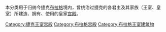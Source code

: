 本分类用于归纳今捷克[[布拉格|布拉格]]境内，曾统治过捷克的各君主及其家族（王室、皇室）所建造、拥有、使用的皇家[[宫殿|宫殿]]。

[[Category:捷克王室宫殿|Category:捷克王室宫殿]]
[[Category:布拉格宫殿|Category:布拉格宫殿]]
[[Category:布拉格王室建筑物|Category:布拉格王室建筑物]]